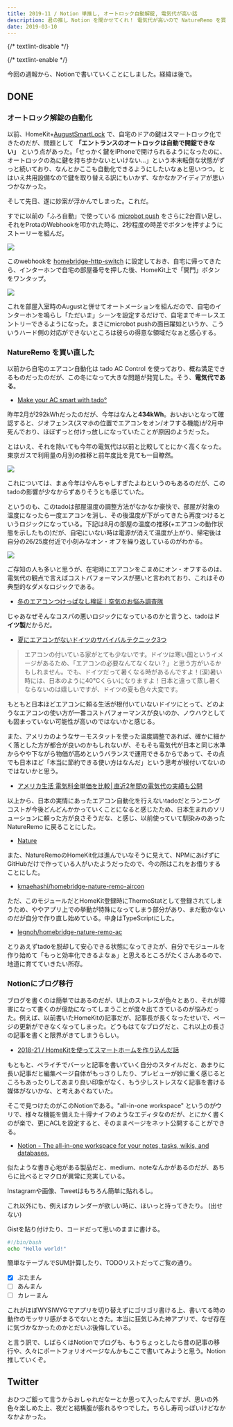 ```yaml
---
title: 2019-11 / Notion 単推し, オートロック自動解錠, 電気代が高い話
description: 君の推し Notion を聞かせてくれ！ 電気代が高いので NatureRemo を買い直したりなど。
date: 2019-03-10
---
```


{/* textlint-disable */}


{/* textlint-enable */}

今回の週報から、Notionで書いていくことにしました。経緯は後で。

## DONE

### オートロック解錠の自動化

以前、HomeKit+[AugustSmartLock](https://august.com/products/august-smart-lock-pro-connect) で、自宅のドアの鍵はスマートロック化できたのだが、問題として **「エントランスのオートロックは自動で開錠できない」** という点があった。「せっかく鍵をiPhoneで開けられるようになったのに、オートロックの為に鍵を持ち歩かないといけない...」という本末転倒な状態がずっと続いており、なんとかここも自動化できるようにしたいなぁと思いつつ。とはいえ共用設備なので鍵を取り替える訳にもいかず、なかなかアイディアが思いつかなかった。

そして先日、遂に妙案が浮かんでしまった。これだ。

<X url="https://twitter.com/legnoh/status/1104675919631802369" />

すでに以前の「ふろ自動」で使っている [microbot push](https://microbot.is/ja/push/) をさらに2台買い足し、それをProtaのWebhookを叩かれた時に、2秒程度の時差でボタンを押すようにストーリーを組んだ。

![](/img/blog/2019-11/20190715180021.png)

このwebhookを [homebridge-http-switch](https://www.npmjs.com/package/homebridge-http-switch) に設定しておき、自宅に帰ってきたら、インターホンで自宅の部屋番号を押した後、HomeKit上で「開門」ボタンをワンタップ。

![](/img/blog/2019-11/20190715180030.png)

これを部屋入室時のAugustと併せてオートメーションを組んだので、自宅のインターホンを鳴らし「ただいま」シーンを設定するだけで、自宅までキーレスエントリーできるようになった。まさにmicrobot pushの面目躍如というか、こういうハード側の対応ができないところは彼らの得意な領域だなぁと感心する。

### NatureRemo を買い直した

以前から自宅のエアコン自動化は tado AC Control を使っており、概ね満足できるものだったのだが、この冬になって大きな問題が発覚した。そう、**電気代である**。

- [Make your AC smart with tado°](https://www.tado.com/us/)

昨年2月が292kWhだったのだが、今年はなんと**434kWh**。おいおいとなって確認すると、ジオフェンス(スマホの位置でエアコンをオン/オフする機能)が2月中死んでおり、ほぼずっと付けっ放しになっていたことが原因のようだった。

とはいえ、それを除いても今年の電気代は以前と比較してとにかく高くなった。東京ガスで利用量の月別の推移と前年度比を見ても一目瞭然。

![](/img/blog/2019-11/20190715180035.png)

これについては、まぁ今年はやんちゃしすぎたよねというのもあるのだが、このtadoの影響が少なからずありそうとも感じていた。

というのも、このtadoは部屋温度の調整方法がなかなか豪快で、部屋が対象の温度になったら一度エアコンを消し、その後温度が下がってきたら再度つけるというロジックになっている。下記は8月の部屋の温度の推移(+エアコンの動作状態を示したもの)だが、自宅にいない時は電源が消えて温度が上がり、帰宅後は自分の26/25度付近で小刻みなオン・オフを繰り返しているのがわかる。

![](/img/blog/2019-11/20190715180033.png)

ご存知の人も多いと思うが、在宅時にエアコンをこまめにオン・オフするのは、電気代の観点で言えばコストパフォーマンスが悪いと言われており、これはその典型的なダメなロジックである。

- [冬のエアコンつけっぱなし検証｜空気のお悩み調査隊](https://www.daikin.co.jp/kuuki/results/05/index2.html)

じゃあなぜそんなコスパの悪いロジックになっているのかと言うと、tadoは**ドイツ製**だからだ。

- [夏にエアコンがないドイツのサバイバルテクニック3つ](http://ja.myecom.net/german/blog/2014/072463/)

> エアコンの付いている家がとても少ないです。ドイツは寒い国というイメージがあるため、「エアコンの必要なんてなくない？」と思う方がいるかもしれません。でも、ドイツだって暑くなる時があるんですよ！(涙)暑い時には、日本のように40℃くらいになりますよ！日本と違って蒸し暑くならないのは嬉しいですが、ドイツの夏も色々大変です。

もともと日本ほどエアコンに頼る生活が根付いていないドイツにとって、どのようなエアコンの使い方が一番コストパフォーマンスが良いのか、ノウハウとしても固まっていない可能性が高いのではないかと感じる。

また、アメリカのようなサーモスタットを使った温度調整であれば、確かに細かく落とした方が都合が良いのかもしれないが、そもそも電気代が日本と同じ水準からやや下ながら物価が高めというバランスで運用できるからであって、その点でも日本ほど「本当に節約できる使い方はなんだ」という思考が根付いてないのではないかと思う。

- [アメリカ生活 電気料金単価を比較│直近2年間の電気代の実績も公開](https://yukihyoublog.net/electricity-charges/)

以上から、日本の実情にあったエアコン自動化を行えないtadoだとランニングコストが今後どんどんかかっていくことになると感じたため、日本生まれのソリューションに頼った方が良さそうだな、と感じ、以前使っていて馴染みのあった NatureRemo に戻ることにした。

- [Nature](https://nature.global/jp/top)

また、NatureRemoのHomeKit化は進んでいなそうに見えて、NPMにあげずにGitHubだけで作っている人がいたようだったので、今の所はこれをお借りすることにした。

- [kmaehashi/homebridge-nature-remo-aircon](https://github.com/kmaehashi/homebridge-nature-remo-aircon)

ただ、このモジュールだとHomeKit登録時にThermoStatとして登録されてしまうため、ややアプリ上での挙動が特殊になってしまう部分があり、まだ動かないのだが自分で作り直し始めている。中身はTypeScriptにした。

- [legnoh/homebridge-nature-remo-ac](https://github.com/legnoh/homebridge-nature-remo-ac)

とりあえずtadoを脱却して安心できる状態になってきたが、自分でモジュールを作り始めて「もっと効率化できるよなぁ」と思えるところがたくさんあるので、地道に育てていきたい所存。

### Notionにブログ移行

ブログを書くのは簡単ではあるのだが、UI上のストレスが色々とあり、それが障害になって書くのが億劫になってしまうことが度々出てきているのが悩みだった。例えば、以前書いたHomeKitの記事だが、記事長が長くなったせいで、ページの更新ができなくなってしまった。どうもはてなブログだと、これ以上の長さの記事を書くと限界がきてしまうらしい。

- [2018-21 / HomeKitを使ってスマートホームを作り込んだ話](/blog/2018-21)

もともと、ペライチでバーッと記事を書いていく自分のスタイルだと、あまりに長い記事だと編集ページ自体がもっさりしたり、プレビューが妙に重く感じるところもあったりしてあまり良い印象がなく、もう少しストレスなく記事を書ける媒体がないかな、と考えあぐねていた。

そこで見つけたのがこのNotionである。"all-in-one workspace" というのがウリで、様々な機能を備えた十得ナイフのようなエディタなのだが、とにかく書くのが楽で、更にACLを設定すると、そのままページをネット公開することができる。

- [Notion - The all-in-one workspace for your notes, tasks, wikis, and databases.](https://www.notion.so/)

似たような書き心地がある製品だと、medium、noteなんかがあるのだが、あちらに比べるとマクロが異常に充実している。

Instagramや画像、Tweetはもちろん簡単に貼れるし。

<Instagram instagramId="BtNJwZAlTXq" />

これ以外にも、例えばカレンダーが欲しい時に、ほいっと持ってきたり。
(出せない)

Gistを貼り付けたり、コードだって思いのままに書ける。

```bash
#!/bin/bash
echo "Hello world!"
```

簡単なテーブルでSUM計算したり、TODOリストだってご覧の通り。

- [x]  ぶたまん
- [ ]  あんまん
- [ ]  カレーまん

これがほぼWYSIWYGでアプリを切り替えずにゴリゴリ書ける上、書いてる時の動作のモッサリ感がまるでないときた。本当に狂気じみた神アプリで、なぜ存在に気づかなかったのかとだいぶ後悔している。

と言う訳で、しばらくはNotionでブログも、もうちょっとしたら昔の記事の移行や、久々にポートフォリオページなんかもここで書いてみようと思う。Notion推していくぞ。

## Twitter

おひつご飯って言うからおしゃれだなーとか思って入ったんですが、思いの外色々楽しめた上、夜だと結構腹が膨れるやつでした。ちらし寿司っぽいけどなかなかよかった。

<Instagram instagramId="Buleh9XnHRj" />

